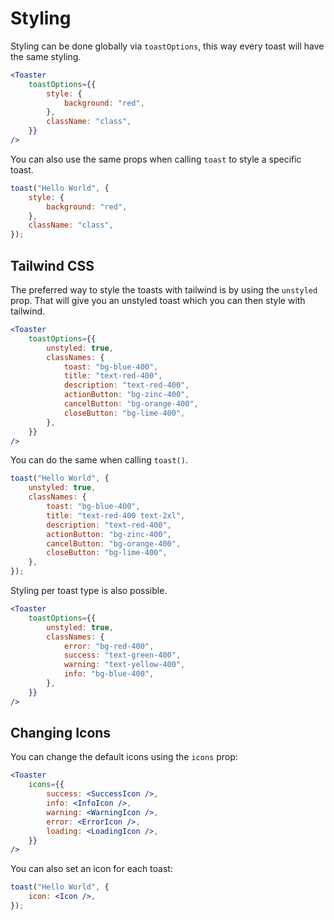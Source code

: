 # Styling

Styling can be done globally via `toastOptions`, this way every toast will have the same styling.

```jsx
<Toaster
    toastOptions={{
        style: {
            background: "red",
        },
        className: "class",
    }}
/>
```

You can also use the same props when calling `toast` to style a specific toast.

```jsx
toast("Hello World", {
    style: {
        background: "red",
    },
    className: "class",
});
```

## Tailwind CSS

The preferred way to style the toasts with tailwind is by using the `unstyled` prop. That will give you an unstyled toast which you can then style with tailwind.

```jsx
<Toaster
    toastOptions={{
        unstyled: true,
        classNames: {
            toast: "bg-blue-400",
            title: "text-red-400",
            description: "text-red-400",
            actionButton: "bg-zinc-400",
            cancelButton: "bg-orange-400",
            closeButton: "bg-lime-400",
        },
    }}
/>
```

You can do the same when calling `toast()`.

```jsx
toast("Hello World", {
    unstyled: true,
    classNames: {
        toast: "bg-blue-400",
        title: "text-red-400 text-2xl",
        description: "text-red-400",
        actionButton: "bg-zinc-400",
        cancelButton: "bg-orange-400",
        closeButton: "bg-lime-400",
    },
});
```

Styling per toast type is also possible.

```jsx
<Toaster
    toastOptions={{
        unstyled: true,
        classNames: {
            error: "bg-red-400",
            success: "text-green-400",
            warning: "text-yellow-400",
            info: "bg-blue-400",
        },
    }}
/>
```

## Changing Icons

You can change the default icons using the `icons` prop:

```jsx
<Toaster
    icons={{
        success: <SuccessIcon />,
        info: <InfoIcon />,
        warning: <WarningIcon />,
        error: <ErrorIcon />,
        loading: <LoadingIcon />,
    }}
/>
```

You can also set an icon for each toast:

```jsx
toast("Hello World", {
    icon: <Icon />,
});
```
